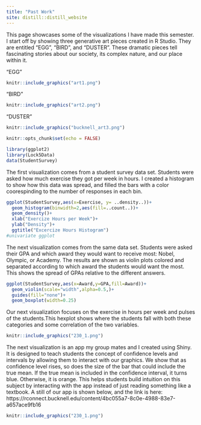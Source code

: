 ```yaml
---
title: "Past Work"
site: distill::distill_website
---
```


This page showcases some of the visualizations I have made this semester. I start off by showing three generative art pieces created in R Studio. They are entitled "EGG", "BIRD", and "DUSTER". These dramatic pieces tell fascinating stories about our society, its complex nature, and our place within it.

"EGG"

```r
knitr::include_graphics("art1.png")
```

"BIRD"

```r
knitr::include_graphics("art2.png")
```


"DUSTER"

```r
knitr::include_graphics("bucknell_art3.png")
```

```r
knitr::opts_chunk$set(echo = FALSE)
```

```r
library(ggplot2)
library(Lock5Data)
data(StudentSurvey)
```



The first visualization comes from a student survey data set. Students were asked how much exercise they got per week in hours. I created a histogram to show how this data was spread, and filled the bars with a color coorespinding to the number of responses in each bin. 




```r
ggplot(StudentSurvey,aes(x=Exercise, y= ..density..))+
  geom_histogram(binwidth=2,aes(fill=..count..))+
  geom_density()+
  xlab("Exercize Hours per Week")+
  ylab("Density")+
  ggtitle("Excercize Hours Histogram")
#univariate ggplot
```



The next visualization comes from the same data set. Students were asked their GPA and which award they would want to receive most: Nobel, Olympic, or Academy. The results are shown as violin plots colored and separated according to which award the students would want the most. This shows the spread of GPAs relative to the different answers. 




```r
ggplot(StudentSurvey,aes(x=Award,y=GPA,fill=Award))+
  geom_violin(scale="width",alpha=0.5,)+
  guides(fill="none")+
  geom_boxplot(width=0.25)
```



Our next visualization focuses on the exercise in hours per week and pulses of the students.This hexplot shows where the students fall with both these categories and some correlation of the two variables.


```r
knitr::include_graphics("230_1.png")
```
The next visualization is an app my group mates and I created using Shiny. It is designed to teach students the concept of confidence levels and intervals by allowing them to interact with our graphics. We show that as confidence level rises, so does the size of the bar that could include the true mean. If the true mean is included in the confidence interval, it turns blue. Otherwise, it is orange. This helps students build intuition on this subject by interacting with the app instead of just reading something like a textbook. A still of our app is shown below, and the link is here: https://rconnect.bucknell.edu/content/4bc055a7-8c0e-4988-83e7-a657ace9fb16

```r
knitr::include_graphics("230_1.png")
```

